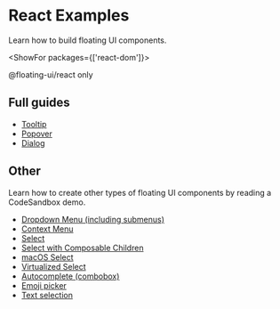 <PageCard>

# React Examples

Learn how to build floating UI components.

<ShowFor packages={['react-dom']}>

<PackageLimited>@floating-ui/react only</PackageLimited>

</ShowFor>

</PageCard>

## Full guides

- [Tooltip](/docs/tooltip)
- [Popover](/docs/popover)
- [Dialog](/docs/dialog)

## Other

Learn how to create other types of floating UI components by
reading a CodeSandbox demo.

- [Dropdown Menu (including submenus)](https://codesandbox.io/s/admiring-lamport-5wt3yg?file=/src/DropdownMenu.tsx)
- [Context Menu](https://codesandbox.io/s/trusting-rui-2duieo?file=/src/ContextMenu.tsx)
- [Select](https://codesandbox.io/s/gallant-sea-rcg43b?file=/src/Select.tsx)
- [Select with Composable Children](https://codesandbox.io/s/floating-ui-react-select-with-composable-children-qsuw76?file=/src/App.tsx)
- [macOS Select](https://codesandbox.io/s/shy-snowflake-kp6479?file=/src/Select.tsx)
- [Virtualized Select](https://codesandbox.io/s/l10rjs?file=/src/App.tsx)
- [Autocomplete (combobox)](https://codesandbox.io/s/fragrant-water-bsuirj?file=/src/App.tsx)
- [Emoji picker](https://codesandbox.io/s/nameless-glade-kz3pfc?file=/src/App.tsx)
- [Text selection](https://codesandbox.io/s/floating-ui-react-range-selection-tkpj9v?file=/src/App.tsx)

